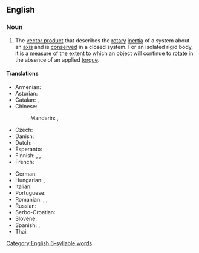 ==English==

===Noun===
{{wikipedia}}
{{en-noun|angular momenta}}

# {{lb|en|physics}} The [[vector product]] that describes the [[rotary]] [[inertia]] of a system about an [[axis]] and is [[conserved]] in a closed system. For an isolated rigid body, it is a [[measure]] of the extent to which an object will continue to [[rotate]] in the absence of an applied [[torque]].

====Translations====
{{trans-top|angular momentum}}
* Armenian: {{t|hy|իմպուլսի մոմենտ|sc=Armn}}
* Asturian: {{t|ast|momentu angular|m}}
* Catalan: {{t|ca|moment angular|m}}, {{t|ca|moment cinètic|m}}
* Chinese:
*: Mandarin: {{t+|cmn|角動量}}, {{t+|cmn|角动量|tr=jiǎodòngliàng}}
* Czech: {{t+|cs|moment hybnosti|m}}
* Danish: {{t|da|impulsmoment|n}}
* Dutch: {{t+|nl|impulsmoment}}
* Esperanto: {{t|eo|angula movokvanto}}
* Finnish: {{t|fi|pyörimismäärä}}, {{t|fi|liikemäärämomentti}}, {{t|fi|impulssimomentti}}
* French: {{t+|fr|moment angulaire|m}}
{{trans-mid}}
* German: {{t+|de|Drehimpuls|m}}
* Hungarian: {{t|hu|impulzusmomentum}}, {{t|hu|impulzusnyomaték}}
* Italian: {{t+|it|momento angolare|m}}
* Portuguese: {{t|pt|momento angular|m}}
* Romanian: {{t+|ro|moment cinetic|n}}, {{t|ro|impuls unghiular|n}}, {{t|ro|moment unghiular|n}}
* Russian: {{t+|ru|моме́нт и́мпульса|m}}
* Serbo-Croatian: {{t|sh|ugaoni moment|m}}
* Slovene: {{t|sl|kotni moment|m}}
* Spanish: {{t|es|momento angular|m}}, {{t|es|momento cinético|m}}
* Thai: {{t|th|โมเมนตัมเชิงมุม}}
{{trans-bottom}}

[[Category:English 6-syllable words]]